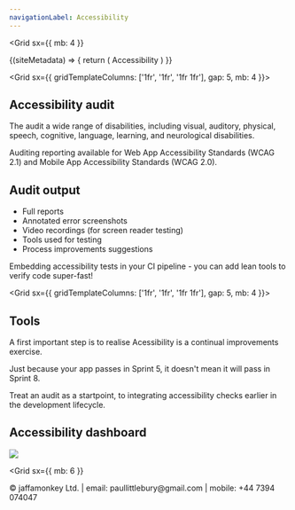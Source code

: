 ```yaml
---
navigationLabel: Accessibility
---
```



<Grid
  sx={{
    mb: 4
  }}
>
<SiteMetaData>
  {(siteMetadata) => {
    return (
      <Fragment>
        <Heading variant="styles.h1">Accessibility</Heading>
      </Fragment>
    )
  }}
</SiteMetaData>
</Grid>

<Grid  sx={{ gridTemplateColumns: ['1fr', '1fr', '1fr 1fr'], gap: 5, mb: 4 }}> 
  <Box>

## Accessibility audit

The audit a wide range of disabilities, including visual, auditory, physical, speech, cognitive, language, learning, and neurological disabilities. 

Auditing reporting available for Web App Accessibility Standards (WCAG 2.1) and Mobile App Accessibility Standards (WCAG 2.0).

  </Box>

<Box>
  
## Audit output

- Full reports
- Annotated error screenshots
- Video recordings (for screen reader testing)
- Tools used for testing
- Process improvements suggestions

</Box>
</Grid>

<Message variant='secondary' mb={4}>
Embedding accessibility tests in your CI pipeline - you can add lean tools to verify code super-fast!
</Message>

<Grid  sx={{ gridTemplateColumns: ['1fr', '1fr', '1fr 1fr'], gap: 5, mb: 4 }}>  
<Box>

## Tools

A first important step is to realise Acessibility is a continual improvements exercise.

Just because your app passes in Sprint 5, it doesn't mean it will pass in Sprint 8. 

Treat an audit as a startpoint, to integrating accessibility checks earlier in the development lifecycle.

</Box>

<Box>

## Accessibility dashboard

<Image src="https://raw.githubusercontent.com/jaffamonkey/gatsby-theme-terminal/main/static/images/pa11y2.png" />
</Box>
</Grid>

<Grid
  sx={{
    mb: 6
  }}
>
  <Box p={1}>
    &copy; jaffamonkey Ltd. | email: paullittlebury@gmail.com | mobile: +44 7394 074047
  </Box>
</Grid>
